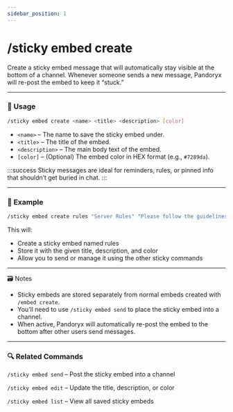 ```yaml
---
sidebar_position: 1
---
```


# /sticky embed create

Create a sticky embed message that will automatically stay visible at the bottom of a channel. Whenever someone sends a new message, Pandoryx will re-post the embed to keep it “stuck.”

<hr className="md-divider-gradient" />

### 💬 Usage
```bash
/sticky embed create <name> <title> <description> [color]
```
- `<name>` – The name to save the sticky embed under.
- `<title>` – The title of the embed.
- `<description>` – The main body text of the embed.
- `[color]` – (Optional) The embed color in HEX format (e.g., `#7289da`).

:::success
Sticky messages are ideal for reminders, rules, or pinned info that shouldn’t get buried in chat.
:::

<hr className="md-divider-gradient" />

### 📌 Example
```bash
/sticky embed create rules "Server Rules" "Please follow the guidelines listed above." #ffcc00
```
This will:
- Create a sticky embed named rules
- Store it with the given title, description, and color
- Allow you to send or manage it using the other sticky commands

<hr className="md-divider-gradient" />

🗃️ Notes
- Sticky embeds are stored separately from normal embeds created with `/embed create`.
- You’ll need to use `/sticky embed send` to place the sticky embed into a channel.
- When active, Pandoryx will automatically re-post the embed to the bottom after other users send messages.

<hr className="md-divider-gradient" />

### 🔍 Related Commands
`/sticky embed send` – Post the sticky embed into a channel

`/sticky embed edit` – Update the title, description, or color

`/sticky embed list` – View all saved sticky embeds